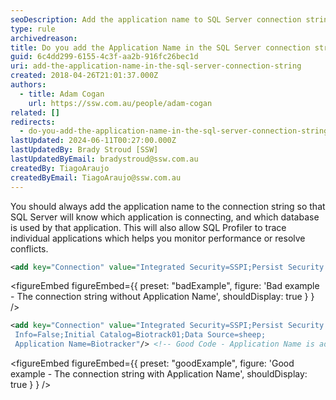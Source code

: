 ```yaml
---
seoDescription: Add the application name to SQL Server connection strings to improve performance monitoring and troubleshooting
type: rule
archivedreason:
title: Do you add the Application Name in the SQL Server connection string?
guid: 6c4dd299-6155-4c3f-aa2b-916fc26bec1d
uri: add-the-application-name-in-the-sql-server-connection-string
created: 2018-04-26T21:01:37.000Z
authors:
  - title: Adam Cogan
    url: https://ssw.com.au/people/adam-cogan
related: []
redirects:
  - do-you-add-the-application-name-in-the-sql-server-connection-string
lastUpdated: 2024-06-11T00:27:00.000Z
lastUpdatedBy: Brady Stroud [SSW]
lastUpdatedByEmail: bradystroud@ssw.com.au
createdBy: TiagoAraujo
createdByEmail: TiagoAraujo@ssw.com.au
---
```


You should always add the application name to the connection string so that SQL Server will know which application is connecting, and which database is used by that application. This will also allow SQL Profiler to trace individual applications which helps you monitor performance or resolve conflicts.
```xml
<add key="Connection" value="Integrated Security=SSPI;Persist Security Info=False;Initial Catalog=Biotrack01;Data Source=sheep;"/>
```

<figureEmbed figureEmbed={{
  preset: "badExample",
  figure: 'Bad example - The connection string without Application Name',
  shouldDisplay: true
} } />


```xml
<add key="Connection" value="Integrated Security=SSPI;Persist Security
 Info=False;Initial Catalog=Biotrack01;Data Source=sheep;
 Application Name=Biotracker"/> <!-- Good Code - Application Name is added in the connection string. -->
```

<figureEmbed figureEmbed={{
  preset: "goodExample",
  figure: 'Good example - The connection string with Application Name',
  shouldDisplay: true
} } />
